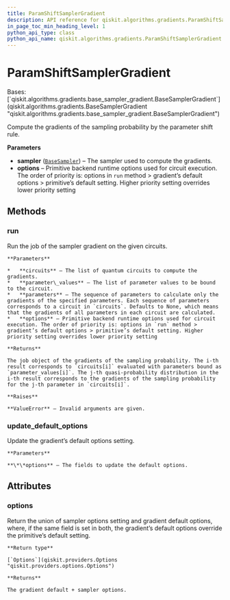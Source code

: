 ```yaml
---
title: ParamShiftSamplerGradient
description: API reference for qiskit.algorithms.gradients.ParamShiftSamplerGradient
in_page_toc_min_heading_level: 1
python_api_type: class
python_api_name: qiskit.algorithms.gradients.ParamShiftSamplerGradient
---
```


# ParamShiftSamplerGradient

<Class id="qiskit.algorithms.gradients.ParamShiftSamplerGradient" isDedicatedPage={true} github="https://github.com/qiskit/qiskit/tree/stable/0.22/qiskit/algorithms/gradients/param_shift_sampler_gradient.py" signature="ParamShiftSamplerGradient(sampler, **options)" modifiers="class">
  Bases: [`qiskit.algorithms.gradients.base_sampler_gradient.BaseSamplerGradient`](qiskit.algorithms.gradients.BaseSamplerGradient "qiskit.algorithms.gradients.base_sampler_gradient.BaseSamplerGradient")

  Compute the gradients of the sampling probability by the parameter shift rule.

  **Parameters**

  *   **sampler** ([`BaseSampler`](qiskit.primitives.BaseSampler "qiskit.primitives.base.base_sampler.BaseSampler")) – The sampler used to compute the gradients.
  *   **options** – Primitive backend runtime options used for circuit execution. The order of priority is: options in `run` method > gradient’s default options > primitive’s default setting. Higher priority setting overrides lower priority setting

  ## Methods

  ### run

  <Function id="qiskit.algorithms.gradients.ParamShiftSamplerGradient.run" signature="ParamShiftSamplerGradient.run(circuits, parameter_values, parameters=None, **options)">
    Run the job of the sampler gradient on the given circuits.

    **Parameters**

    *   **circuits** – The list of quantum circuits to compute the gradients.
    *   **parameter\_values** – The list of parameter values to be bound to the circuit.
    *   **parameters** – The sequence of parameters to calculate only the gradients of the specified parameters. Each sequence of parameters corresponds to a circuit in `circuits`. Defaults to None, which means that the gradients of all parameters in each circuit are calculated.
    *   **options** – Primitive backend runtime options used for circuit execution. The order of priority is: options in `run` method > gradient’s default options > primitive’s default setting. Higher priority setting overrides lower priority setting

    **Returns**

    The job object of the gradients of the sampling probability. The i-th result corresponds to `circuits[i]` evaluated with parameters bound as `parameter_values[i]`. The j-th quasi-probability distribution in the i-th result corresponds to the gradients of the sampling probability for the j-th parameter in `circuits[i]`.

    **Raises**

    **ValueError** – Invalid arguments are given.
  </Function>

  ### update\_default\_options

  <Function id="qiskit.algorithms.gradients.ParamShiftSamplerGradient.update_default_options" signature="ParamShiftSamplerGradient.update_default_options(**options)">
    Update the gradient’s default options setting.

    **Parameters**

    **\*\*options** – The fields to update the default options.
  </Function>

  ## Attributes

  ### options

  <Attribute id="qiskit.algorithms.gradients.ParamShiftSamplerGradient.options">
    Return the union of sampler options setting and gradient default options, where, if the same field is set in both, the gradient’s default options override the primitive’s default setting.

    **Return type**

    [`Options`](qiskit.providers.Options "qiskit.providers.options.Options")

    **Returns**

    The gradient default + sampler options.
  </Attribute>
</Class>

